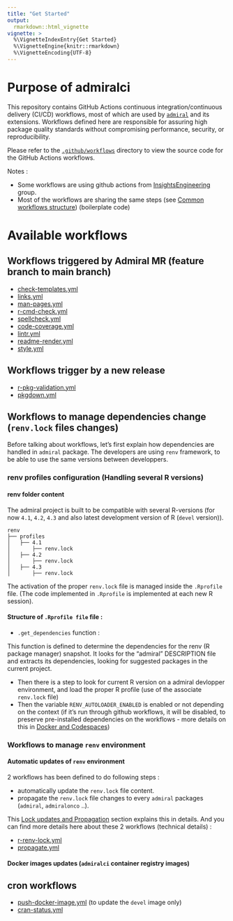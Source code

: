 ```yaml
---
title: "Get Started"
output: 
  rmarkdown::html_vignette
vignette: >
  %\VignetteIndexEntry{Get Started}
  %\VignetteEngine{knitr::rmarkdown}
  %\VignetteEncoding{UTF-8}
---
```


# Purpose of admiralci

This repository contains GitHub Actions continuous integration/continuous delivery (CI/CD) workflows, most of which are used by [`admiral`](https://github.com/pharmaverse/admiral) and its extensions.
Workflows defined here are responsible for assuring high package quality standards without compromising performance, security, or reproducibility.

Please refer to the [`.github/workflows`](.github/workflows) directory to view the source code for the GitHub Actions workflows.

Notes :

- Some workflows are using github actions from [InsightsEngineering](https://github.com/insightsengineering/) group.
<!-- - Most of the workflows tends to be use by other packages (`oak` package for example). A global repository at Pharmaverse organization level will be set-up to host all common workflows for pharmaverse packages (Beyond Admiral uses cases).
This package will then probably be replaced by this global Pharmaverse repository in the future. -->
- Most of the workflows are sharing the same steps (see [Common workflows structure](common_structure.html)) (boilerplate code)


# Available workflows

## Workflows triggered by Admiral MR (feature branch to main branch)

- [check-templates.yml](check-templates.html)
- [links.yml](links.html)
- [man-pages.yml](man-pages.html)
- [r-cmd-check.yml](r-cmd-checks.html)
- [spellcheck.yml](spellchecks.html)
- [code-coverage.yml](code-coverage.html)
- [lintr.yml](lintr.html)
- [readme-render.yml](readme-render.html)
- [style.yml](style.html)

## Workflows trigger by a new release

- [r-pkg-validation.yml](validation.html)
- [pkgdown.yml](pkgdown.html)

## Workflows to manage dependencies change (`renv.lock` files changes)

Before talking about workflows, let's first explain how dependencies are handled in `admiral` package.
The developers are using `renv` framework, to be able to use the same versions between developpers.

### renv profiles configuration (Handling several R versions)

#### renv folder content

The admiral project is built to be compatible with several R-versions (for now `4.1`, `4.2`, `4.3` and also latest development version of R (`devel` version)).

```
renv
├── profiles
│   ├── 4.1
│       ├── renv.lock
│   ├── 4.2
│       ├── renv.lock
│   ├── 4.3
│       ├── renv.lock
```

The activation of the proper `renv.lock` file is managed inside the `.Rprofile` file. (The code implemented in `.Rprofile` is implemented at each new R session).

#### Structure of `.Rprofile file` file :

- `.get_dependencies` function :

This function is defined to determine the dependencies for the renv (R package manager) snapshot.
It looks for the "admiral" DESCRIPTION file and extracts its dependencies, looking for suggested packages in the current project.

- Then there is a step to look for current R version on a admiral devlopper environment, and load the proper R profile (use of the associate `renv.lock` file)
- Then the variable `RENV_AUTOLOADER_ENABLED` is enabled or not depending on the context (if it's run through github workflows, it will be disabled, to preserve pre-installed dependencies on the workflows - more details on this in [Docker and Codespaces](docker_and_codespaces.html))
<!-- - Env variables RENV_CONFIG_SANDBOX_ENABLED ? RENV_CONFIG_AUTO_SNAPSHOT maybe because we already configured options(renv.snapshot.filter = .get_dependencies) ? --> 
<!-- Ask Adam Forys to document this part-->

### Workflows to manage `renv` environment

#### Automatic updates of `renv` environment

2 workflows has been defined to do following steps :

- automatically update the `renv.lock` file content. <!-- TODO: this step is a bit unclear.. we trigger it only on new changes on admiralci main, why is it not a cronjob ..?) -->
- propagate the `renv.lock` file changes to every `admiral` packages (`admiral`, `admiralonco` ..).

This [Lock updates and Propagation](lock-and-prop.html) section explains this in details.
And you can find more details here about these 2 workflows (technical details) :

- [r-renv-lock.yml](renv-lock.html)
- [propagate.yml](propagate.html)

#### Docker images updates (`admiralci` container registry images)

## cron workflows

- [push-docker-image.yml](push-docker.html) (to update the `devel` image only)
- [cran-status.yml](cran-status.html)
